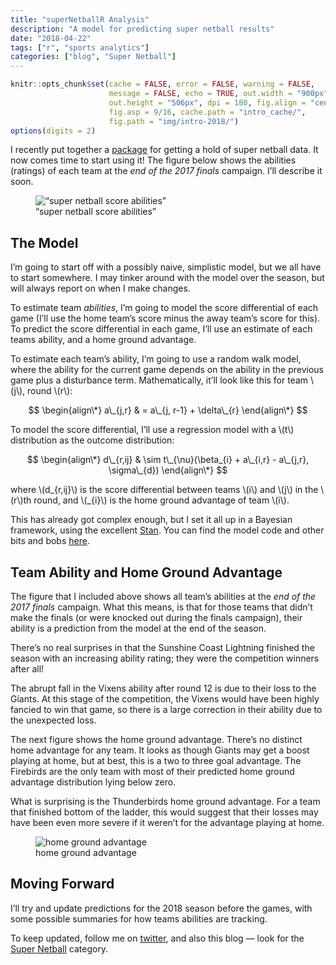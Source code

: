 ```yaml
---
title: "superNetballR Analysis"
description: "A model for predicting super netball results"
date: "2018-04-22"
tags: ["r", "sports analytics"]
categories: ["blog", "Super Netball"]
---
```


<!-- Time-stamp: <2018-04-22 19:27:29 (slane)> -->

```r
knitr::opts_chunk$set(cache = FALSE, error = FALSE, warning = FALSE,
                      message = FALSE, echo = TRUE, out.width = "900px",
                      out.height = "506px", dpi = 180, fig.align = "center",
                      fig.asp = 9/16, cache.path = "intro_cache/",
                      fig.path = "img/intro-2018/")
options(digits = 2)

```

I recently put together a [package](https://stevelane.github.io/superNetballR/) for getting a hold of super netball data. It now comes time to start using it! The figure below shows the abilities (ratings) of each team at the _end of the 2017 finals_ campaign. I'll describe it soon.

!["super netball score abilities"](sn-assets/intro-2018/abilities.png)

## The Model

I'm going to start off with a possibly naive, simplistic model, but we all have to start somewhere. I may tinker around with the model over the season, but will always report on when I make changes.

To estimate team *abilities*, I'm going to model the score differential of each game (I'll use the home team's score minus the away team's score for this). To predict the score differential in each game, I'll use an estimate of each teams ability, and a home ground advantage.

To estimate each team's ability, I'm going to use a random walk model, where the ability for the current game depends on the ability in the previous game plus a disturbance term. Mathematically, it'll look like this for team \\(j\\), round \\(r\\):

$$
\begin{align\*}
a\_{j,r} & = a\_{j, r-1} + \delta\_{r}
\end{align\*}
$$

To model the score differential, I'll use a regression model with a \\(t\\) distribution as the outcome distribution:

$$
\begin{align\*}
d\_{r,ij} & \sim t\_{\nu}(\beta_{i} + a\_{i,r} - a\_{j,r}, \sigma\_{d})
\end{align\*}
$$

where \\(d\_{r,ij}\\) is the score differential between teams \\(i\\) and \\(j\\) in the \\(r\\)th round, and \\(\beta\_{i}\\) is the home ground advantage of team \\(i\\).

This has already got complex enough, but I set it all up in a Bayesian framework, using the excellent [Stan](http://mc-stan.org/). You can find the model code and other bits and bobs [here](https://github.com/SteveLane/sn-team-abilities/blob/master/stan/basic-model.stan).

## Team Ability and Home Ground Advantage

The figure that I included above shows all team's abilities at the _end of the 2017 finals_ campaign. What this means, is that for those teams that didn't make the finals (or were knocked out during the finals campaign), their ability is a prediction from the model at the end of the season.

There's no real surprises in that the Sunshine Coast Lightning finished the season with an increasing ability rating; they were the competition winners after all!

The abrupt fall in the Vixens ability after round 12 is due to their loss to the Giants. At this stage of the competition, the Vixens would have been highly fancied to win that game, so there is a large correction in their ability due to the unexpected loss.

The next figure shows the home ground advantage. There's no distinct home advantage for any team. It looks as though Giants may get a boost playing at home, but at best, this is a two to three goal advantage. The Firebirds are the only team with most of their predicted home ground advantage distribution lying below zero.

What is surprising is the Thunderbirds home ground advantage. For a team that finished bottom of the ladder, this would suggest that their losses may have been even more severe if it weren't for the advantage playing at home.

![home ground advantage](sn-assets/intro-2018/hga.png)

## Moving Forward

I'll try and update predictions for the 2018 season before the games, with some possible summaries for how teams abilities are tracking.

To keep updated, follow me on [twitter](https://twitter.com/stephenelane), and also this blog --- look for the [Super Netball](/super-netball/) category.

<script type="text/javascript" src="https://cdnjs.cloudflare.com/ajax/libs/mathjax/2.7.1/MathJax.js?config=TeX-AMS-MML_HTMLorMML">
</script>

<script type="text/x-mathjax-config">

  MathJax.Hub.Config({
  jax: ["input/TeX","output/HTML-CSS"],
  inlineMath: [['$','$'], ['\\(','\\)']],
  displayAlign: "left",
  TeX: { equationNumbers: { autoNumber: "AMS" } }
  });
  
</script>
